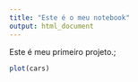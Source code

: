 ```yaml
---
title: "Este é o meu notebook"
output: html_document
---
```


Este é meu primeiro projeto.;

```r
plot(cars)
```

